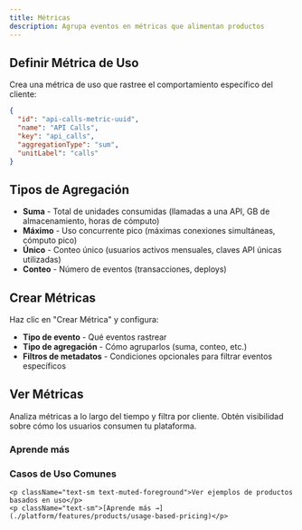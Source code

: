 ```yaml
---
title: Métricas
description: Agrupa eventos en métricas que alimentan productos
---
```


## Definir Métrica de Uso

Crea una métrica de uso que rastree el comportamiento específico del cliente:

```json
{
  "id": "api-calls-metric-uuid",
  "name": "API Calls",
  "key": "api_calls",
  "aggregationType": "sum",
  "unitLabel": "calls"
}
```

## Tipos de Agregación

- **Suma** - Total de unidades consumidas (llamadas a una API, GB de almacenamiento, horas de cómputo)
- **Máximo** - Uso concurrente pico (máximas conexiones simultáneas, cómputo pico)
- **Único** - Conteo único (usuarios activos mensuales, claves API únicas utilizadas)
- **Conteo** - Número de eventos (transacciones, deploys)

## Crear Métricas

Haz clic en "Crear Métrica" y configura:

* **Tipo de evento** - Qué eventos rastrear
* **Tipo de agregación** - Cómo agruparlos (suma, conteo, etc.)
* **Filtros de metadatos** - Condiciones opcionales para filtrar eventos específicos

## Ver Métricas

Analiza métricas a lo largo del tiempo y filtra por cliente. Obtén visibilidad sobre cómo los usuarios consumen tu plataforma.

### Aprende más

<div className="grid grid-cols-1 md:grid-cols-2 gap-4">
  <div className="border rounded-lg p-4">
    <h3 className="font-semibold mt-0">Casos de Uso Comunes</h3>

    <p className="text-sm text-muted-foreground">Ver ejemplos de productos basados en uso</p>
    <p className="text-sm">[Aprende más →](./platform/features/products/usage-based-pricing)</p>
  </div>
</div>

